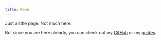 ```yaml
---
title: Home
---
```


Just a little page.
Not much here.

But since you are here already, you can check out my [GitHub](https://github.com/zerthox) or my [guides](/guides).
